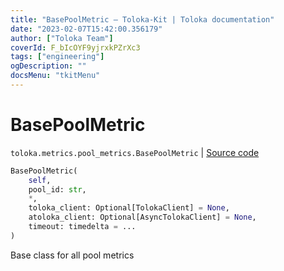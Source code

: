 ```yaml
---
title: "BasePoolMetric — Toloka-Kit | Toloka documentation"
date: "2023-02-07T15:42:00.356179"
author: ["Toloka Team"]
coverId: F_bIcOYF9yjrxkPZrXc3
tags: ["engineering"]
ogDescription: ""
docsMenu: "tkitMenu"
---
```


# BasePoolMetric
`toloka.metrics.pool_metrics.BasePoolMetric` | [Source code](https://github.com/Toloka/toloka-kit/blob/v1.1.3/src/metrics/pool_metrics.py#L44)

```python
BasePoolMetric(
    self,
    pool_id: str,
    *,
    toloka_client: Optional[TolokaClient] = None,
    atoloka_client: Optional[AsyncTolokaClient] = None,
    timeout: timedelta = ...
)
```

Base class for all pool metrics